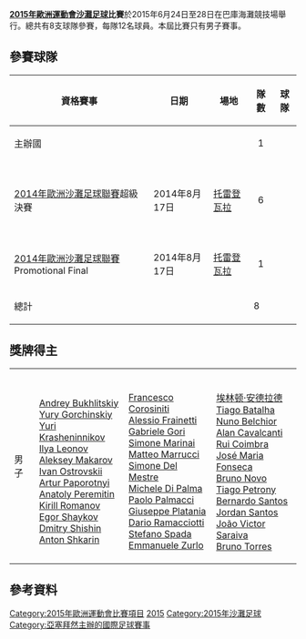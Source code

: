 {{unreferenced|time=2014-07-22T15:21:50+00:00}}
{{Infobox international football competition
| image          = 
| size           =
| country        = Azerbaijan
| dates          = 6月24日至28日
| num_teams      = 8
| confederations = 1
| venues         = 巴庫海灘競技場
| champion_other = 
| second_other   = 
| third_other    = 
| fourth_other   = 
| matches        = 
| goals          = 
| attendance     = 
| updated        = 
| nextseason     = [[2019年歐洲運動會沙灘足球比賽|2019]]
}}

'''[[2015年歐洲運動會|2015年歐洲運動會]][[沙灘足球|沙灘足球]]比賽'''於2015年6月24日至28日在巴庫海灘競技場舉行。總共有8支球隊參賽，每隊12名球員。本屆比賽只有男子賽事。

==參賽球隊==

{| class="wikitable"
|-
! 資格賽事
! 日期
! 場地
! 隊數
! 球隊
|-
| 主辦國 || colspan=2|  || align=center|1 || {{beachsoccer|AZE}}
|-
| [[2014年歐洲沙灘足球聯賽|2014年歐洲沙灘足球聯賽]]超級決賽 || 2014年8月17日 || {{flagicon|ESP}} [[托雷登瓦拉|托雷登瓦拉]] || align=center|6 || {{beachsoccer|RUS}}<br>{{beachsoccer|ESP}}<br>{{beachsoccer|POR}}<br>{{beachsoccer|SUI}}<br>{{beachsoccer|ITA}}<br>{{beachsoccer|UKR}}
|-
| [[2014年歐洲沙灘足球聯賽|2014年歐洲沙灘足球聯賽]] Promotional Final || 2014年8月17日 || {{flagicon|ESP}} [[托雷登瓦拉|托雷登瓦拉]] || align=center|1 || {{beachsoccer|HUN}}
|-
! 總計 !! colspan=2|  !! 8 !!
|}

==獎牌得主==
{| {{MedalistTable|type=項目}}
|-
| 男子
| {{flagIOC2|RUS|2015年歐洲運動會}}<br>[[Andrey_Bukhlitskiy|Andrey Bukhlitskiy]]<br>[[Yury_Gorchinskiy|Yury Gorchinskiy]]<br>[[Yuri_Krasheninnikov|Yuri Krasheninnikov]]<br>[[Ilya_Leonov|Ilya Leonov]]<br>[[Aleksey_Makarov|Aleksey Makarov]]<br>[[Ivan_Ostrovskii|Ivan Ostrovskii]]<br>[[Artur_Paporotnyi|Artur Paporotnyi]]<br>[[Anatoly_Peremitin|Anatoly Peremitin]]<br>[[Kirill_Romanov_(beach_soccer)|Kirill Romanov]]<br>[[Egor_Shaykov|Egor Shaykov]]<br>[[Dmitry_Shishin|Dmitry Shishin]]<br>[[Anton_Shkarin|Anton Shkarin]]
| {{flagIOC2|ITA|2015年歐洲運動會}}<br> [[Francesco_Corosiniti|Francesco Corosiniti]]<br>[[Alessio_Frainetti|Alessio Frainetti]]<br>[[Gabriele_Gori_(beach_soccer)|Gabriele Gori]]<br>[[Simone_Marinai|Simone Marinai]]<br>[[Matteo_Marrucci|Matteo Marrucci]]<br>[[Simone_Del_Mestre|Simone Del Mestre]]<br>[[Michele_Di_Palma|Michele Di Palma]]<br>[[Paolo_Palmacci|Paolo Palmacci]]<br>[[Giuseppe_Platania|Giuseppe Platania]]<br>[[Dario_Ramacciotti|Dario Ramacciotti]]<br>[[Stefano_Spada|Stefano Spada]]<br>[[Emmanuele_Zurlo|Emmanuele Zurlo]]
| {{flagIOC2|POR|2015年歐洲運動會}}<br>[[埃林顿·安德拉德|埃林顿·安德拉德]]<br>[[Tiago_Batalha|Tiago Batalha]]<br>[[Belchior_(footballer)|Nuno Belchior]]<br>[[Alan_Cavalcanti|Alan Cavalcanti]]<br>[[Rui_Coimbra|Rui Coimbra]]<br>[[José_Maria_Fonseca|José Maria Fonseca]]<br>[[Bruno_Novo|Bruno Novo]]<br>[[Tiago_Petrony|Tiago Petrony]]<br>[[Bernardo_Santos|Bernardo Santos]]<br>[[Jordan_Santos|Jordan Santos]]<br>[[João_Victor_Saraiva|João Victor Saraiva]]<br>[[Bruno_Torres|Bruno Torres]]
|}

==參考資料==
{{Reflist}}

{{2015年歐洲運動會比賽項目}}

{{DEFAULTSORT:Beach Soccer At The 2015 European Games}}
[[Category:2015年歐洲運動會比賽項目|Category:2015年歐洲運動會比賽項目]]
[[Category:歐洲運動會沙灘足球比賽|2015]]
[[Category:2015年沙灘足球|Category:2015年沙灘足球]]
[[Category:亞塞拜然主辦的國際足球賽事|Category:亞塞拜然主辦的國際足球賽事]]